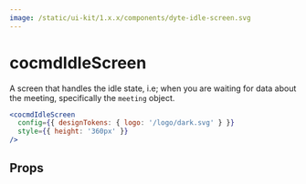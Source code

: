 ```yaml
---
image: /static/ui-kit/1.x.x/components/dyte-idle-screen.svg
---
```


# cocmdIdleScreen

A screen that handles the idle state, i.e; when you are waiting for data about
the meeting, specifically the `meeting` object.

```jsx
<cocmdIdleScreen
  config={{ designTokens: { logo: '/logo/dark.svg' } }}
  style={{ height: '360px' }}
/>
```

## Props

<PropsTable of="dyte-idle-screen" />
